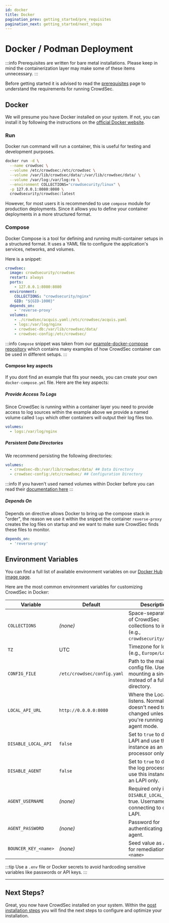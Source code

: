 ```yaml
---
id: docker
title: Docker
pagination_prev: getting_started/pre_requisites
pagination_next: getting_started/next_steps
---
```


# Docker / Podman Deployment

:::info
Prerequisites are written for bare metal installations. Please keep in mind the containerization layer may make some of these items unnecessary.
:::

Before getting started it is advised to read the [prerequisites](/unversioned/getting_started/prerequisites.mdx) page to understand the requirements for running CrowdSec.

## Docker

We will presume you have Docker installed on your system. If not, you can install it by following the instructions on the [official Docker website](https://docs.docker.com/get-docker/).

### Run

Docker run command will run a container, this is useful for testing and development purposes.

```bash
docker run -d \
  --name crowdsec \
  --volume /etc/crowdsec:/etc/crowdsec \
  --volume /var/lib/crowdsec/data/:/var/lib/crowdsec/data/ \
  --volume /var/log:/var/log:ro \
  --environment COLLECTIONS="crowdsecurity/linux" \
  -p 127.0.0.1:8080:8080 \
  crowdsecurity/crowdsec:latest
```

However, for most users it is recommended to use `compose` module for production deployments. Since it allows you to define your container deployments in a more structured format.

### Compose

Docker Compose is a tool for defining and running multi-container setups in a structured format. It uses a YAML file to configure the application's services, networks, and volumes.

Here is a snippet:

```yaml
crowdsec:
  image: crowdsecurity/crowdsec
  restart: always
  ports:
    - 127.0.0.1:8080:8080
  environment:
    COLLECTIONS: "crowdsecurity/nginx"
    GID: "${GID-1000}"
  depends_on:
    - 'reverse-proxy'
  volumes:
    - ./crowdsec/acquis.yaml:/etc/crowdsec/acquis.yaml
    - logs:/var/log/nginx
    - crowdsec-db:/var/lib/crowdsec/data/
    - crowdsec-config:/etc/crowdsec/
```

:::info
`Compose` snippet was taken from our [example-docker-compose repository](https://github.com/crowdsecurity/example-docker-compose) which contains many examples of how CrowdSec container can be used in different setups. 
:::

#### Compose key aspects

If you dont find an example that fits your needs, you can create your own `docker-compose.yml` file. Here are the key aspects:

##### Provide Access To Logs

Since CrowdSec is running within a container layer you need to provide access to log sources within the example above we provide a named volume called `logs` which other containers will output their log files too.

```yaml
volumes:
  - logs:/var/log/nginx
```

##### Persistent Data Directories

We recommend persisting the following directories:

```yaml
volumes:
  - crowdsec-db:/var/lib/crowdsec/data/ ## Data Directory
  - crowdsec-config:/etc/crowdsec/ ## Configuration Directory
```

:::info
If you haven't used named volumes within Docker before you can read their [documentation here](https://docs.docker.com/storage/volumes/#use-a-volume-with-docker-compose)
:::

##### Depends On

Depends on directive allows Docker to bring up the compose stack in "order", the reason we use it within the snippet the container `reverse-proxy` creates the log files on startup and we want to make sure CrowdSec finds these files to monitor. 

```yaml
depends_on:
  - 'reverse-proxy'
```

## Environment Variables

You can find a full list of available environment variables on our [Docker Hub image page](https://hub.docker.com/r/crowdsecurity/crowdsec).

Here are the most common environment variables for customizing CrowdSec in Docker:

| Variable            | Default                     | Description |
|---------------------|-----------------------------|-------------|
| `COLLECTIONS`       | *(none)*                    | Space-separated list of CrowdSec collections to install (e.g., `crowdsecurity/nginx`). |
| `TZ`                | UTC                         | Timezone for logs (e.g., `Europe/London`). |
| `CONFIG_FILE`       | `/etc/crowdsec/config.yaml` | Path to the main config file. Useful if mounting a single file instead of a full directory. |
| `LOCAL_API_URL`     | `http://0.0.0.0:8080`        | Where the Local API listens. Normally doesn't need to be changed unless you're running in agent mode. |
| `DISABLE_LOCAL_API` | `false`                     | Set to `true` to disable LAPI and use this instance as an log processor only. |
| `DISABLE_AGENT` | `false`                     | Set to `true` to disable the log processor and use this instance as an LAPI only. |
| `AGENT_USERNAME`    | *(none)*                    | Required only if `DISABLE_LOCAL_API` is true. Username for connecting to central LAPI. |
| `AGENT_PASSWORD`    | *(none)*                    | Password for authenticating the agent. |
| `BOUNCER_KEY_<name>`| *(none)*                    | Seed value as API key for remediation under `<name>` |

:::tip
Use a `.env` file or Docker secrets to avoid hardcoding sensitive variables like passwords or API keys.
:::

---


## Next Steps?

Great, you now have CrowdSec installed on your system. Within the [post installation steps](/getting_started/next_steps.md) you will find the next steps to configure and optimize your installation.

